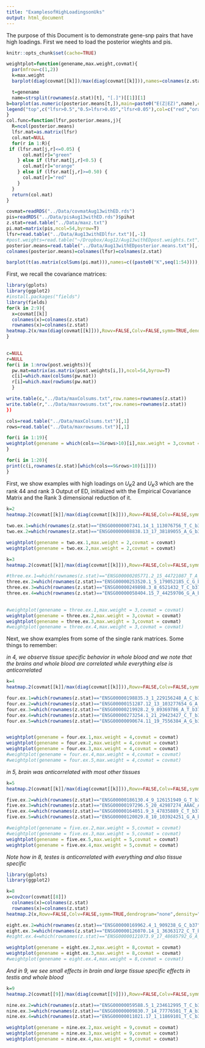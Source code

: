 ```yaml
---
title: "ExamplesofHighLoadingsonUks"
output: html_document
---
```


The purpose of this Document is to demonstrate gene-snp pairs that have high loadings. First we need to load the posterior wieghts and pis.


```r
knitr::opts_chunk$set(cache=TRUE)

weightplot=function(genename,max.weight,covmat){
  par(mfrow=c(1,2))
  k=max.weight
  barplot(diag(covmat[[k]])/max(diag(covmat[[k]])),names=colnames(z.stat),las=2,col="gray",main=paste0("PriorEffectSizeUk",k),cex.names = 0.5)

  t=genename
  name=strsplit(rownames(z.stat)[t], "[.]")[[1]][1]
b=barplot(as.numeric(posterior.means[t,]),main=paste0("E(Z|EZ)",name),col=col.func(t,lfsr=lfsr,posterior.means=posterior.means),cex.names=0.5,las=2,ylab="PosteriorMean",names=colnames(posterior.means))
legend("top",c("lfsr>0.5","0.5>lfsr>0.05","lfsr<0.05"),col=c("red","orange","green"),pch=20)
}
col.func=function(lfsr,posterior.means,j){
  R=ncol(posterior.means)
  lfsr.mat=as.matrix(lfsr)
  col.mat=NULL
  for(r in 1:R){
 if (lfsr.mat[j,r]<=0.05) {
      col.mat[r]="green"
    } else if (lfsr.mat[j,r]<0.5) {
      col.mat[r]="orange"
    } else if (lfsr.mat[j,r]>=0.50) {
      col.mat[r]="red"
    } 
  }
  return(col.mat)
}
```

```r
covmat=readRDS("../Data/covmatAug13withED.rds")
pis=readRDS("../Data/pisAug13withED.rds")$pihat
z.stat=read.table("../Data/maxz.txt")
pi.mat=matrix(pis,ncol=54,byrow=T)
lfsr=read.table("../Data/Aug13withEDlfsr.txt")[,-1]
#post.weights=read.table("~/Dropbox/Aug12/Aug13withEDpost.weights.txt")[,-1]
posterior.means=read.table("../Data/Aug13withEDposterior.means.txt")[,-1]
colnames(posterior.means)=colnames(lfsr)=colnames(z.stat)

barplot(t(as.matrix(colSums(pi.mat))),names=c((paste0("K",seq(1:54)))),las=2,cex.names=0.5,main="PiHat")
```

First, we recall the covariance matrices:


```r
library(gplots)
library(ggplot2)
#install.packages("fields")
library(fields)
for(k in 2:9){
  x=covmat[[k]]
  colnames(x)=colnames(z.stat)
  rownames(x)=colnames(z.stat)
heatmap.2(x/max(diag(covmat[[k]])),Rowv=FALSE,Colv=FALSE,symm=TRUE,dendrogram="none",density="none",trace="none",col=redblue(256),main=paste0("HeatMapofNormalizedUk",k),cexRow=0.5,cexCol=0.5,symkey=T,symbreaks=T)
}
 
```

```r
c=NULL
r=NULL
for(i in 1:nrow(post.weights)){
  pw.mat=matrix(as.matrix(post.weights[i,]),ncol=54,byrow=T)
  c[i]=which.max(colSums(pw.mat))
  r[i]=which.max(rowSums(pw.mat))
  }

write.table(c,"../Data/maxColsums.txt",row.names=rownames(z.stat))
write.table(r,"../Data/maxrowsums.txt",row.names=rownames(z.stat))  
})
```


```r
cols=read.table("../Data/maxColsums.txt")[,1]
rows=read.table("../Data/maxrowsums.txt")[,1]
```



```r

for(i in 1:19){
weightplot(genename = which(cols==3&rows>10)[i],max.weight = 3,covmat = covmat)
}

for(i in 1:20){
print(c(i,rownames(z.stat)[which(cols==9&rows>10)[i]]))
}
```

First, we show examples with high loadings on $U_K2$ and $U_K3$ which are the rank 44 and rank 3 Output of ED, initialized with the Empirical Covariance Matrix and the Rank 3 dimensional reduction of it.



```r
k=2
heatmap.2(covmat[[k]]/max(diag(covmat[[k]])),Rowv=FALSE,Colv=FALSE,symm=TRUE,dendrogram="none",density="none",trace="none",col=redblue(256),main=paste0("HeatMapofNormalizedUk",k),cexRow=0.5,cexCol=0.5,symkey=T,symbreaks=T)

two.ex.1=which(rownames(z.stat)=="ENSG00000007341.14_1_113076756_T_C_b37")
two.ex.2=which(rownames(z.stat)=="ENSG00000008838.13_17_38189055_A_G_b37")

weightplot(genename = two.ex.1,max.weight = 2,covmat = covmat)
weightplot(genename = two.ex.2,max.weight = 2,covmat = covmat)

k=3
heatmap.2(covmat[[k]]/max(diag(covmat[[k]])),Rowv=FALSE,Colv=FALSE,symm=TRUE,dendrogram="none",density="none",trace="none",col=redblue(256),main=paste0("HeatMapofNormalizedUk",k),cexRow=0.5,cexCol=0.5,symkey=T,symbreaks=T)

#three.ex.1=which(rownames(z.stat)=="ENSG00000205771.2_15_44721087_T_A_b37")
three.ex.2=which(rownames(z.stat)=="ENSG00000253520.1_5_179052185_C_G_b37")
three.ex.3=which(rownames(z.stat)=="ENSG00000249898.3_8_6521432_T_C_b37")
three.ex.4=which(rownames(z.stat)=="ENSG00000058404.15_7_44259706_G_A_b37")

    
#weightplot(genename = three.ex.1,max.weight = 3,covmat = covmat)
weightplot(genename = three.ex.2,max.weight = 3,covmat = covmat)
weightplot(genename = three.ex.3,max.weight = 3,covmat = covmat)
#weightplot(genename = three.ex.4,max.weight = 3,covmat = covmat)
```

Next, we show examples from some of the single rank matrices. 
Some things to remember: 

*in 4, we observe tissue specific behavior in whole blood and we note that the brains and whole blood are correlated while everything else is anticorrelated*



```r
k=4
heatmap.2(covmat[[k]]/max(diag(covmat[[k]])),Rowv=FALSE,Colv=FALSE,symm=TRUE,dendrogram="none",density="none",trace="none",col=redblue(256),main=paste0("HeatMapofNormalizedUk",k),cexRow=0.5,cexCol=0.5,symkey=T,symbreaks=T)

four.ex.1=which(rownames(z.stat)=="ENSG00000198835.3_1_229156248_A_C_b37")
four.ex.2=which(rownames(z.stat)=="ENSG00000151287.12_13_103277654_G_A_b37")
four.ex.3=which(rownames(z.stat)=="ENSG00000219928.2_9_89369786_A_T_b37")
four.ex.4=which(rownames(z.stat)=="ENSG00000273254.1_21_29423427_C_T_b37")
four.ex.5=which(rownames(z.stat)=="ENSG00000090674.11_19_7556384_A_G_b37")


weightplot(genename = four.ex.1,max.weight = 4,covmat = covmat)
weightplot(genename = four.ex.2,max.weight = 4,covmat = covmat)
weightplot(genename = four.ex.3,max.weight = 4,covmat = covmat)
#weightplot(genename = four.ex.4,max.weight = 4,covmat = covmat)
#weightplot(genename = four.ex.5,max.weight = 4,covmat = covmat)

```

*in 5, brain was anticorrelated with most other tissues*

```r
k=5
heatmap.2(covmat[[k]]/max(diag(covmat[[k]])),Rowv=FALSE,Colv=FALSE,symm=TRUE,dendrogram="none",density="none",trace="none",col=redblue(256),main=paste0("HeatMapofNormalizedUk",k),cexRow=0.5,cexCol=0.5,symkey=T,symbreaks=T)

five.ex.2=which(rownames(z.stat)=="ENSG00000186130.4_9_126151949_G_T_b37")
five.ex.3=which(rownames(z.stat)=="ENSG00000197296.5_20_42987274_AAAC_A_b37")
five.ex.4=which(rownames(z.stat)=="ENSG00000164051.9_3_47835889_C_T_b37")
five.ex.5=which(rownames(z.stat)=="ENSG00000120029.8_10_103924251_G_A_b37")

#weightplot(genename = five.ex.2,max.weight = 5,covmat = covmat)
#weightplot(genename = five.ex.3,max.weight = 5,covmat = covmat)
weightplot(genename = five.ex.5,max.weight = 5,covmat = covmat)
weightplot(genename = five.ex.4,max.weight = 5,covmat = covmat)

```

*Note how in 8, testes is anticorrelated with everything and also tissue specific*

```r
library(gplots)
library(ggplot2)

k=8
x=cov2cor(covmat[[8]])
  colnames(x)=colnames(z.stat)
  rownames(x)=colnames(z.stat)
heatmap.2(x,Rowv=FALSE,Colv=FALSE,symm=TRUE,dendrogram="none",density="none",trace="none",col=redblue(256),main=paste0("HeatMapofCov2CorU_k",k),cexRow=0.5,cexCol=0.5,symkey=T,symbreaks=T)

eight.ex.2=which(rownames(z.stat)=="ENSG00000169962.4_1_909238_G_C_b37")
eight.ex.3=which(rownames(z.stat)=="ENSG00000126070.14_1_36363172_C_T_b37")
#eight.ex.4=which(rownames(z.stat)=="ENSG00000121073.9_17_48685792_G_A_b37")

weightplot(genename = eight.ex.2,max.weight = 8,covmat = covmat)
weightplot(genename = eight.ex.3,max.weight = 8,covmat = covmat)
#weightplot(genename = eight.ex.4,max.weight = 8,covmat = covmat)
```

*And in 9, we see small effects in brain and large tissue specific effects in testis and whole blood*

```r
k=9
heatmap.2(covmat[[9]]/max(diag(covmat[[9]])),Rowv=FALSE,Colv=FALSE,symm=TRUE,dendrogram="none",density="none",trace="none",col=redblue(256),main=paste0("HeatMapofNormalizedUk",k),cexRow=0.5,cexCol=0.5,symkey=T,symbreaks=T)

nine.ex.2=which(rownames(z.stat)=="ENSG00000059588.5_1_234612995_T_C_b37")
nine.ex.3=which(rownames(z.stat)=="ENSG00000009830.7_14_77776501_T_A_b37")
nine.ex.4=which(rownames(z.stat)=="ENSG00000011021.17_1_11869101_T_C_b37")

weightplot(genename = nine.ex.2,max.weight = 9,covmat = covmat)
weightplot(genename = nine.ex.3,max.weight = 9,covmat = covmat)
weightplot(genename = nine.ex.4,max.weight = 9,covmat = covmat)
```